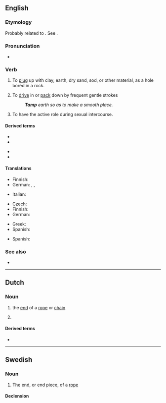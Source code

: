 {{also|tâmp}}
==English==

===Etymology===
Probably related to {{etyl|fr|en}} {{m|fr|tamponner||to plug or stop}}. See {{m|en|tampion}}.
: {{etystub|en}}

===Pronunciation===
* {{IPA|/tæmp/|lang=en}}

===Verb===
{{en-verb}}

# {{senseid|en|plugup}}{{lb|en|blasting}} To [[plug]] up with clay, earth, dry sand, sod, or other material, as a hole bored in a rock.
# To [[drive]] in or [[pack]] down by frequent gentle strokes
#: '''''Tamp''' earth so as to make a smooth place.''
# {{senseid|en|haveintercourse}}{{lb|en|sexual intercourse}} To have the active role during sexual intercourse.

====Derived terms====
{{der-top}}
* {{l|en|tamp down}}
* {{l|en|tamper}}
{{der-mid}}
* {{l|en|tamping iron}}
* {{l|en|tamping rod}}
{{der-bottom}}

====Translations====
{{trans-top|to plug up with clay or other material}}
* Finnish: {{t+|fi|tulpata}}
* German: {{t+|de|verstopfen}}, {{t|de|zustopfen}}, {{t+|de|stopfen}}
{{trans-mid}}
* Italian: {{t|it|borrare}}
{{trans-bottom}}

{{trans-top|to pack down}}
* Czech: {{t|cs|udusat|pf}}
* Finnish: {{t+|fi|tampata}}
* German: {{t+|de|stampfen}}
{{trans-mid}}
* Greek: {{t+|el|πατικώνω}}
* Spanish: {{t+|es|apisonar}}
{{trans-bottom}}

{{checktrans-top}}
* Spanish: {{t-check|es|apisonar}}
{{trans-mid}}
{{trans-bottom}}

===See also===
* {{l|en|tampon}}

----

==Dutch==

===Noun===
{{nl-noun|m|-en|tampje}}

# {{lb|nl|nautical}} the [[end]] of a [[rope]] or [[chain]]
# {{lb|nl|slang}} {{l|en|penis}}

====Derived terms====
* {{l|nl|tampeloeres}}

----

==Swedish==

===Noun===
{{sv-noun|c}}

# The end, or end piece, of a [[rope]]

====Declension====
{{sv-infl-noun-c-ar}}